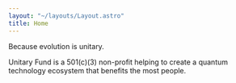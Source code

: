 ```yaml
---
layout: "~/layouts/Layout.astro"
title: Home
---
```

Because evolution is unitary.

Unitary Fund is a 501(c)(3) non-profit helping to create a quantum technology ecosystem that benefits the most people.